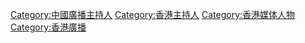 [[Category:中國廣播主持人|Category:中國廣播主持人]]
[[Category:香港主持人|Category:香港主持人]]
[[Category:香港媒体人物|Category:香港媒体人物]]
[[Category:香港廣播|Category:香港廣播]]